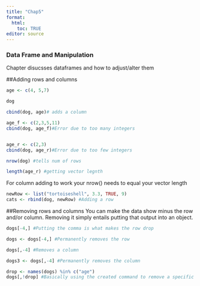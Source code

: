 ```yaml
---
title: "Chap5"
format: 
  html:
    toc: TRUE
editor: source
---
```


### Data Frame and Manipulation
Chapter disucsses dataframes and how to adjust/alter them

##Adding rows and columns

```r
age <- c(4, 5,7)

dog

cbind(dog, age)# adds a column

age_f <- c(2,3,5,11) 
cbind(dog, age_f)#Error due to too many integers


age_r <- c(2,3) 
cbind(dog, age_r)#Error due to too few integers

nrow(dog) #tells num of rows

length(age_r) #getting vector legnth

```

For column adding to work your nrow() needs to equal your vector length

```r
newRow <- list("tortoiseshell", 3.3, TRUE, 9)
cats <- rbind(dog, newRow) #Adding a row
```

##Removing rows and columns
You can make the data show minus the row and/or column. Removing it simply entails putting that output into an object.

```r
dogs[-4,] #Putting the comma is what makes the row drop

dogs <- dogs[-4,] #Permanently removes the row

dogs[,-4] #Removes a column

dogs3 <- dogs[,-4] #Permanently removes the column

drop <- names(dogs) %in% c("age")
dogs[,!drop] #Basically using the created command to remove a specific column

```



